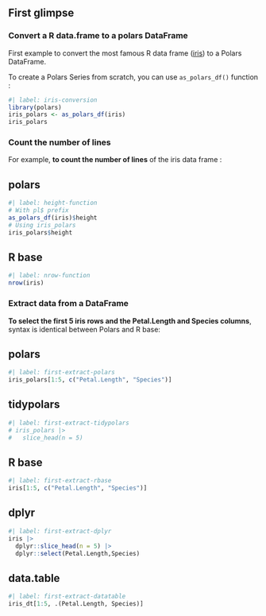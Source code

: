 ## First glimpse

### Convert a R data.frame to a polars DataFrame

First example to convert the most famous R data frame ([iris](https://archive.ics.uci.edu/ml/datasets/iris)) to a Polars DataFrame.

To create a Polars Series from scratch, you can use `as_polars_df()` function :

```r
#| label: iris-conversion
library(polars)
iris_polars <- as_polars_df(iris)
iris_polars
```

### Count the number of lines

For example, **to count the number of lines** of the iris data frame :  

::: {.panel-tabset}
## polars

```r
#| label: height-function
# With pl$ prefix
as_polars_df(iris)$height
# Using iris_polars
iris_polars$height
```

## R base

```r
#| label: nrow-function
nrow(iris)
```

:::

### Extract data from a DataFrame

**To select the first 5 iris rows and the Petal.Length and Species columns**, syntax is identical between Polars and R base:

::: {.panel-tabset}
## polars

```r
#| label: first-extract-polars
iris_polars[1:5, c("Petal.Length", "Species")]
```

## tidypolars

```r
#| label: first-extract-tidypolars
# iris_polars |>
#   slice_head(n = 5)
```

## R base

```r
#| label: first-extract-rbase
iris[1:5, c("Petal.Length", "Species")]
```

## dplyr

```r
#| label: first-extract-dplyr
iris |> 
  dplyr::slice_head(n = 5) |> 
  dplyr::select(Petal.Length,Species)
```

## data.table

```r
#| label: first-extract-datatable
iris_dt[1:5, .(Petal.Length, Species)]
```
:::